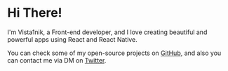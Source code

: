 
<!-- Fake Component checking browser language and redirecting to localized version. -->
<LanguageChanger />

<Breadcrumb />

# Hi There!
I'm Vista1nik, a Front-end developer, and I love creating beautiful and powerful apps using React and React Native.

You can check some of my open-source projects on [GitHub](https://github.com/vista1nik), and also you can contact me via DM on [Twitter](https://twitter.com/vista1nik).